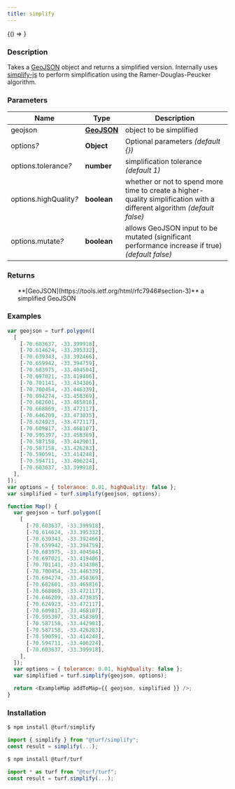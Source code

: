 ```yaml
---
title: simplify
---
```



<!-- Expose turf as global var for experimenting in the browser console -->

<BrowserOnly>{() => <WindowTurfGlobal turf={turf} />}</BrowserOnly>

### Description

Takes a [GeoJSON](https://tools.ietf.org/html/rfc7946#section-3) object and returns a simplified version. Internally uses
[simplify-js](http://mourner.github.io/simplify-js/) to perform simplification using the Ramer-Douglas-Peucker algorithm.

### Parameters

| Name                        | Type                                                         | Description                                                                                                              |
| --------------------------- | ------------------------------------------------------------ | ------------------------------------------------------------------------------------------------------------------------ |
| geojson                     | **[GeoJSON](https://tools.ietf.org/html/rfc7946#section-3)** | object to be simplified                                                                                                  |
| options<i>?</i>             | **Object**                                                   | Optional parameters _(default \{})_                                                                                      |
| options.tolerance<i>?</i>   | **number**                                                   | simplification tolerance _(default 1)_                                                                                   |
| options.highQuality<i>?</i> | **boolean**                                                  | whether or not to spend more time to create a higher-quality simplification with a different algorithm _(default false)_ |
| options.mutate<i>?</i>      | **boolean**                                                  | allows GeoJSON input to be mutated (significant performance increase if true) _(default false)_                          |

### Returns

<ul>
  **[GeoJSON](https://tools.ietf.org/html/rfc7946#section-3)** a simplified GeoJSON

</ul>

### Examples

```javascript
var geojson = turf.polygon([
  [
    [-70.603637, -33.399918],
    [-70.614624, -33.395332],
    [-70.639343, -33.392466],
    [-70.659942, -33.394759],
    [-70.683975, -33.404504],
    [-70.697021, -33.419406],
    [-70.701141, -33.434306],
    [-70.700454, -33.446339],
    [-70.694274, -33.458369],
    [-70.682601, -33.465816],
    [-70.668869, -33.472117],
    [-70.646209, -33.473835],
    [-70.624923, -33.472117],
    [-70.609817, -33.468107],
    [-70.595397, -33.458369],
    [-70.587158, -33.442901],
    [-70.587158, -33.426283],
    [-70.590591, -33.414248],
    [-70.594711, -33.406224],
    [-70.603637, -33.399918],
  ],
]);
var options = { tolerance: 0.01, highQuality: false };
var simplified = turf.simplify(geojson, options);
```

```javascript live
function Map() {
  var geojson = turf.polygon([
    [
      [-70.603637, -33.399918],
      [-70.614624, -33.395332],
      [-70.639343, -33.392466],
      [-70.659942, -33.394759],
      [-70.683975, -33.404504],
      [-70.697021, -33.419406],
      [-70.701141, -33.434306],
      [-70.700454, -33.446339],
      [-70.694274, -33.458369],
      [-70.682601, -33.465816],
      [-70.668869, -33.472117],
      [-70.646209, -33.473835],
      [-70.624923, -33.472117],
      [-70.609817, -33.468107],
      [-70.595397, -33.458369],
      [-70.587158, -33.442901],
      [-70.587158, -33.426283],
      [-70.590591, -33.414248],
      [-70.594711, -33.406224],
      [-70.603637, -33.399918],
    ],
  ]);
  var options = { tolerance: 0.01, highQuality: false };
  var simplified = turf.simplify(geojson, options);

  return <ExampleMap addToMap={{ geojson, simplified }} />;
}
```

### Installation

```javascript
$ npm install @turf/simplify

import { simplify } from "@turf/simplify";
const result = simplify(...);
```

```javascript
$ npm install @turf/turf

import * as turf from "@turf/turf";
const result = turf.simplify(...);
```
